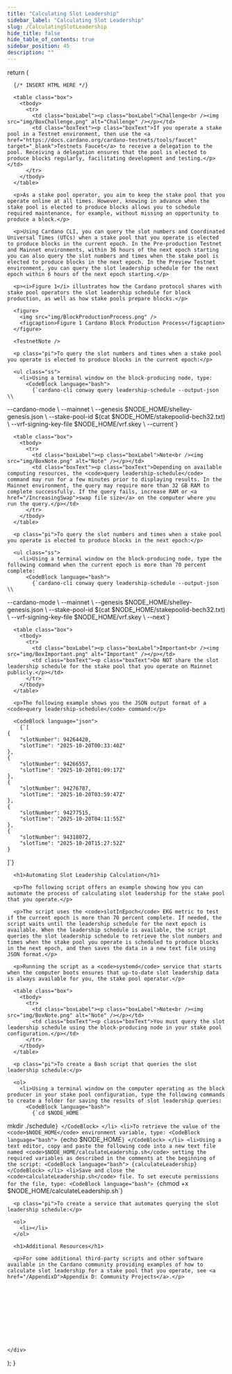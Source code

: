 ```yaml
---
title: "Calculating Slot Leadership"
sidebar_label: "Calculating Slot Leadership"
slug: /CalculatingSlotLeadership
hide_title: false
hide_table_of_contents: true
sidebar_position: 45
description: ""
---
```






  return (
    <div>

      {/* INSERT HTML HERE */}

      <table class="box">
        <tbody>
          <tr>
            <td class="boxLabel"><p class="boxLabel">Challenge<br /><img src="img/BoxChallenge.png" alt="Challenge" /></p></td>
            <td class="boxText"><p class="boxText">If you operate a stake pool in a Testnet environment, then use the <a href="https://docs.cardano.org/cardano-testnets/tools/faucet" target="_blank">Testnets Faucet</a> to receive a delegation to the pool. Receiving a delegation ensures that the pool is elected to produce blocks regularly, facilitating development and testing.</p></td>
          </tr>
        </tbody>
      </table>

      <p>As a stake pool operator, you aim to keep the stake pool that you operate online at all times. However, knowing in advance when the stake pool is elected to produce blocks allows you to schedule required maintenance, for example, without missing an opportunity to produce a block.</p>

      <p>Using Cardano CLI, you can query the slot numbers and Coordinated Universal Times (UTCs) when a stake pool that you operate is elected to produce blocks in the current epoch. In the Pre-production Testnet and Mainnet environments, within 36 hours of the next epoch starting you can also query the slot numbers and times when the stake pool is elected to produce blocks in the next epoch. In the Preview Testnet environment, you can query the slot leadership schedule for the next epoch within 6 hours of the next epoch starting.</p>

      <p><i>Figure 1</i> illustrates how the Cardano protocol shares with stake pool operators the slot leadership schedule for block production, as well as how stake pools prepare blocks.</p>

      <figure>
        <img src="img/BlockProductionProcess.png" />
        <figcaption>Figure 1 Cardano Block Production Process</figcaption>
      </figure>

      <TestnetNote />

      <p class="pi">To query the slot numbers and times when a stake pool you operate is elected to produce blocks in the current epoch:</p>
      
      <ul class="ss">
        <li>Using a terminal window on the block-producing node, type:
          <CodeBlock language="bash">
            {`cardano-cli conway query leadership-schedule --output-json \\
  --cardano-mode \\
  --mainnet \\
  --genesis $NODE_HOME/shelley-genesis.json \\
  --stake-pool-id $(cat $NODE_HOME/stakepoolid-bech32.txt) \\
  --vrf-signing-key-file $NODE_HOME/vrf.skey \\
  --current`}
          </CodeBlock>
        </li>
      </ul>

      <table class="box">
        <tbody>
          <tr>
            <td class="boxLabel"><p class="boxLabel">Note<br /><img src="img/BoxNote.png" alt="Note" /></p></td>
            <td class="boxText"><p class="boxText">Depending on available computing resources, the <code>query leadership-schedule</code> command may run for a few minutes prior to displaying results. In the Mainnet environment, the query may require more than 32 GB RAM to complete successfully. If the query fails, increase RAM or <a href="/IncreasingSwap">swap file size</a> on the computer where you run the query.</p></td>
          </tr>
        </tbody>
      </table>

      <p class="pi">To query the slot numbers and times when a stake pool you operate is elected to produce blocks in the next epoch:</p>
      
      <ul class="ss">
        <li>Using a terminal window on the block-producing node, type the following command when the current epoch is more than 70 percent complete:
          <CodeBlock language="bash">
            {`cardano-cli conway query leadership-schedule --output-json \\
  --cardano-mode \\
  --mainnet \\
  --genesis $NODE_HOME/shelley-genesis.json \\
  --stake-pool-id $(cat $NODE_HOME/stakepoolid-bech32.txt) \\
  --vrf-signing-key-file $NODE_HOME/vrf.skey \\
  --next`}
          </CodeBlock>
        </li>
      </ul>

      <table class="box">
        <tbody>
          <tr>
            <td class="boxLabel"><p class="boxLabel">Important<br /><img src="img/BoxImportant.png" alt="Important" /></p></td>
            <td class="boxText"><p class="boxText">Do NOT share the slot leadership schedule for the stake pool that you operate on Mainnet publicly.</p></td>
          </tr>
        </tbody>
      </table>

      <p>The following example shows you the JSON output format of a <code>query leadership-schedule</code> command:</p>

      <CodeBlock language="json">
        {`[
    {
        "slotNumber": 94264420,
        "slotTime": "2025-10-20T00:33:40Z"
    },
    {
        "slotNumber": 94266557,
        "slotTime": "2025-10-20T01:09:17Z"
    },
    {
        "slotNumber": 94276787,
        "slotTime": "2025-10-20T03:59:47Z"
    },
    {
        "slotNumber": 94277515,
        "slotTime": "2025-10-20T04:11:55Z"
    },
    {
        "slotNumber": 94318072,
        "slotTime": "2025-10-20T15:27:52Z"
    }
]`}
      </CodeBlock>

      <h1>Automating Slot Leadership Calculation</h1>

      <p>The following script offers an example showing how you can automate the process of calculating slot leadership for the stake pool that you operate.</p>

      <p>The script uses the <code>slotInEpoch</code> EKG metric to test if the current epoch is more than 70 percent complete. If needed, the script waits until the leadership schedule for the next epoch is available. When the leadership schedule is available, the script queries the slot leadership schedule to retrieve the slot numbers and times when the stake pool you operate is scheduled to produce blocks in the next epoch, and then saves the data in a new text file using JSON format.</p>

      <p>Running the script as a <code>systemd</code> service that starts when the computer boots ensures that up-to-date slot leadership data is always available for you, the stake pool operator.</p>

      <table class="box">
        <tbody>
          <tr>
            <td class="boxLabel"><p class="boxLabel">Note<br /><img src="img/BoxNote.png" alt="Note" /></p></td>
            <td class="boxText"><p class="boxText">You must query the slot leadership schedule using the block-producing node in your stake pool configuration.</p></td>
          </tr>
        </tbody>
      </table>

      <p class="pi">To create a Bash script that queries the slot leadership schedule:</p>

      <ol>
        <li>Using a terminal window on the computer operating as the block producer in your stake pool configuration, type the following commands to create a folder for saving the results of slot leadership queries:
          <CodeBlock language="bash">
            {`cd $NODE_HOME
mkdir ./schedule`}
          </CodeBlock>
        </li>
        <li>To retrieve the value of the <code>$NODE_HOME</code> environment variable, type:
          <CodeBlock language="bash">
            {`echo $NODE_HOME`}
          </CodeBlock>
        </li>
        <li>Using a text editor, copy and paste the following code into a new text file named <code>$NODE_HOME/calculateLeadership.sh</code> setting the required variables as described in the comments at the beginning of the script:
          <CodeBlock language="bash">
            {calculateLeadership}
          </CodeBlock>
        </li>
        <li>Save and close the <code>calculateLeadership.sh</code> file. To set execute permissions for the file, type:
          <CodeBlock language="bash">
            {`chmod +x $NODE_HOME/calculateLeadership.sh`}
          </CodeBlock>
        </li>
      </ol>

      <p class="pi">To create a service that automates querying the slot leadership schedule:</p>

      <ol>
        <li></li>
      </ol>

      <h1>Additional Resources</h1>

      <p>For some additional third-party scripts and other software available in the Cardano community providing examples of how to calculate slot leadership for a stake pool that you operate, see <a href="/AppendixD">Appendix D: Community Projects</a>.</p>





      



      

    </div>
  );
}

<HTMLContent />

